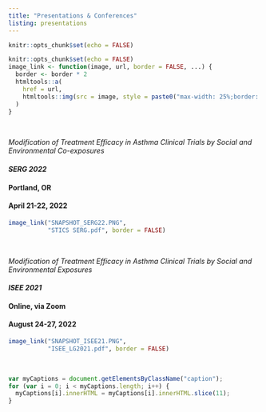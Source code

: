 ```yaml
---
title: "Presentations & Conferences"
listing: presentations
---
```


```r

knitr::opts_chunk$set(echo = FALSE)
```


```r
knitr::opts_chunk$set(echo = FALSE)
image_link <- function(image, url, border = FALSE, ...) {
  border <- border * 2
  htmltools::a(
    href = url,
    htmltools::img(src = image, style = paste0("max-width: 25%;border: ", border, "px solid;"), ...)
  )
}
```
  

<br>

_Modification of Treatment Efficacy in Asthma Clinical Trials by Social and Environmental Co-exposures_

#### _SERG 2022_
#### Portland, OR
#### April 21-22, 2022

```r
image_link("SNAPSHOT_SERG22.PNG",
           "STICS SERG.pdf", border = FALSE)
```

<br>

_Modification of Treatment Efficacy in Asthma Clinical Trials by Social and Environmental Exposures_

#### _ISEE 2021_
#### Online, via Zoom
#### August 24-27, 2022

```r
image_link("SNAPSHOT_ISEE21.PNG",
           "ISEE_LG2021.pdf", border = FALSE)
```
<br>


```js
var myCaptions = document.getElementsByClassName("caption");
for (var i = 0; i < myCaptions.length; i++) {
  myCaptions[i].innerHTML = myCaptions[i].innerHTML.slice(11);
}
```
